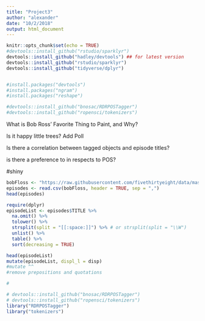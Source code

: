 ```yaml
---
title: "Project3"
author: "alexander"
date: "10/2/2018"
output: html_document
---
```


```r
knitr::opts_chunk$set(echo = TRUE)
#devtools::install_github("rstudio/sparklyr")
devtools::install_github("hadley/devtools") ## for latest version
devtools::install_github("rstudio/sparklyr")
devtools::install_github("tidyverse/dplyr")


#install.packages("devtools")
#install.packages("ngram")
#install.packages("reshape")

#devtools::install_github("bnosac/RDRPOSTagger")
#devtools::install_github("ropensci/tokenizers")

```


What is Bob Ross' Favorite Thing to Paint, and Why?

Is it happy little trees? Add Poll

Is there a correlation between tagged objects and episode titles?

is there a preference to in respects to POS?

#shiny
```r
bobFloss <- "https://raw.githubusercontent.com/fivethirtyeight/data/master/bob-ross/elements-by-episode.csv"
episodes <- read.csv(bobFloss, header = TRUE, sep = ",")
head(episodes)
```
```r
require(dplyr)
episodeList <- episodes$TITLE %>%
  na.omit() %>%
  tolower() %>%
  strsplit(split = "[[:space:]]") %>% # or strsplit(split = "\\W") 
  unlist() %>%
  table() %>%
  sort(decreasing = TRUE)

head(episodeList)
mutate(episodeList, displ_l = disp)
#mutate ^^
#remove prepositions and quotations

#
```
```r
# devtools::install_github("bnosac/RDRPOSTagger")
# devtools::install_github("ropensci/tokenizers")
library("RDRPOSTagger")
library("tokenizers")
```

```r

```
